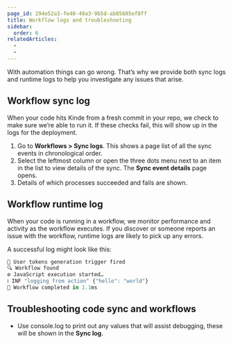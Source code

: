 ```yaml
---
page_id: 294e52a3-fe40-49a3-9b5d-ab85605ef8ff
title: Workflow logs and troubleshooting
sidebar:
  order: 6
relatedArticles:
  - 
  - 
---
```


With automation things can go wrong. That’s why we provide both sync logs and runtime logs to help you investigate any issues that arise. 

## Workflow sync log

When your code hits Kinde from a fresh commit in your repo, we check to make sure we’re able to run it. If these checks fail, this will show up in the logs for the deployment. 

1. Go to **Workflows > Sync logs**. This shows a page list of all the sync events in chronological order.
2. Select the leftmost column or open the three dots menu next to an item in the list to view details of the sync. The **Sync event details** page opens.
3. Details of which processes succeeded and fails are shown. 

## Workflow runtime log

When your code is running in a workflow, we monitor performance and activity as the workflow executes. If you discover or someone reports an issue with the workflow, runtime logs are likely to pick up any errors.

A successful log might look like this:

```jsx
🚀 User tokens generation trigger fired
🔍 Workflow found
⚙️ JavaScript execution started…
ℹ️ INF "logging from action" {"hello": "world"}
🎉 Workflow completed in 1.1ms
```

## Troubleshooting code sync and workflows

- Use console.log to print out any values that will assist debugging, these will be shown in the **Sync log**.
